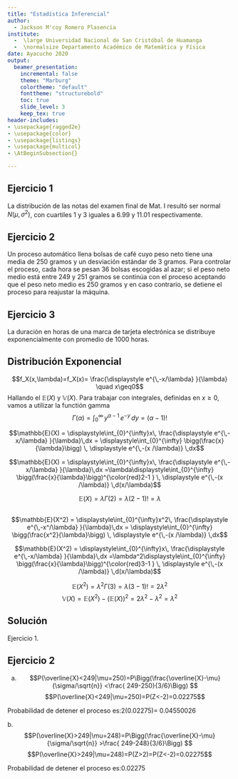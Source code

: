 ```yaml
---
title: "Estadística Inferencial" 
author:   
  - Jackson M'coy Romero Plasencia 
institute:   
  -  \large Universidad Nacional de San Cristóbal de Huamanga   
  -  \normalsize Departamento Académico de Matemática y Física 
date: Ayacucho 2020 
output:   
  beamer_presentation:  
    incremental: false  
    theme: "Marburg"  
    colortheme: "default"
    fonttheme: "structurebold"  
    toc: true   
    slide_level: 3
    keep_tex: true
header-includes: 
- \usepackage{ragged2e}
- \usepackage{color}
- \usepackage{listings}
- \usepackage{multicol}
- \AtBeginSubsection{}   

---
```



## Ejercicio 1

\justifying   La distribución de las notas del examen final de Mat. I resultó ser normal $N(\mu,\sigma^2)$, con cuartiles 1 y 3 iguales a 6.99 y 11.01 respectivamente.
\begin{itemize}\justifying 
  \item [a.] Determine la media y la varianza de la distribución de las notas.
  \item [b.] Halle el intervalo $[a,b] $ centrado en $\mu$ tal que $P( a\leq\overline{X} \leq b)=0.9544$, donde $\overline{X}$ es la media de la muestra $X_1,X_2,X_3, X_4$ escogida de esa población 
\end{itemize}


## Ejercicio 2
\justifying Un proceso automático llena bolsas de café cuyo peso neto tiene una media de 250 gramos y un desviación estándar de 3 gramos. Para controlar el proceso, cada hora se pesan 36 bolsas escogidas al azar; si el peso neto medio está entre 249 y 251 gramos se continúa con el proceso aceptando que el peso neto medio es 250 gramos y en caso contrario, se detiene el proceso para reajustar la máquina.

\begin{itemize}\justifying 
  \item [a.] ¿Cuál es la probabilidad de detener el proceso cuando el peso neto medio realmente es 250 ?
  \item [b.] ¿Cuál es la probabilidad de aceptar que el peso neto promedio es 250 cuando realmente es de 248 gramos ? 
\end{itemize}


## Ejercicio 3

La duración en horas de una marca de tarjeta electrónica se distribuye exponencialmente con promedio de 1000 horas.
\begin{itemize}\justifying 
  \item [a.] Halle el tamaño $n$ de la muestra de manera que sea 0.9544 la probabilidad de que su media muestral esté entre 800 y 1200 horas.
  \item [b.] Si se obtiene una muestra aleatoria de 100 de esas tarjetas calcular la proabilidad que la duración media de la muestra sea superior a 1100 horas.
\end{itemize}

## Distribución Exponencial

$$f_X(x,\lambda)=f_X(x)= \frac{\displaystyle e^{\,-x/\lambda} }{\lambda} \quad x\geq0$$ 
Hallando el $\mathbb{E}(X)$ y $\mathbb{V}(X)$. Para trabajar con integrales, definidas en $x\geq 0$, vamos a utilizar la functión gamma 
$$ \Gamma(\alpha)=\displaystyle\int_{0}^{\infty}\, y^{\alpha-1}\,\displaystyle e^{-y}\,dy =(\alpha-1)!$$


$$\mathbb{E}(X)  = \displaystyle\int_{0}^{\infty}x\, \frac{\displaystyle e^{\,-x/\lambda} }{\lambda}\,dx  = \displaystyle\int_{0}^{\infty} \bigg(\frac{x}{\lambda}\bigg) \, \displaystyle e^{\,-(x /\lambda)} \,dx$$


$$\mathbb{E}(X)  = \displaystyle\int_{0}^{\infty}x\, \frac{\displaystyle e^{\,-x/\lambda} }{\lambda}\,dx =\lambda\displaystyle\int_{0}^{\infty} \bigg(\frac{x}{\lambda}\bigg)^{\color{red}2-1 } \, \displaystyle e^{\,-(x /\lambda)} \,d(x/\lambda)$$

$$\mathbb{E}(X)  =\lambda\Gamma(2)=\lambda(2-1)!=\lambda $$

##


$$\mathbb{E}(X^2)  = \displaystyle\int_{0}^{\infty}x^2\, \frac{\displaystyle e^{\,-x^/\lambda} }{\lambda}\,dx  = \displaystyle\int_{0}^{\infty} \bigg(\frac{x^2}{\lambda}\bigg) \, \displaystyle e^{\,-(x /\lambda)} \,dx$$


$$\mathbb{E}(X^2)  = \displaystyle\int_{0}^{\infty}x\, \frac{\displaystyle e^{\,-x/\lambda} }{\lambda}\,dx =\lambda^2\displaystyle\int_{0}^{\infty} \bigg(\frac{x}{\lambda}\bigg)^{\color{red}3-1 } \, \displaystyle e^{\,-(x /\lambda)} \,d(x/\lambda)$$

$$\mathbb{E}(X^2)  =\lambda^2\Gamma(3)=\lambda(3-1)!=2\lambda^2 $$
$$\mathbb{V}(X)=\mathbb{E}(X^2)-(\mathbb{E}(X))^2 =2\lambda^2- \lambda^2=\lambda^2$$


## Solución

Ejercicio 1.




## Ejercicio 2
a. \justifying 
$$P(\overline{X}<249|\mu=250)=P\Bigg(\frac{\overline{X}-\mu}{\sigma/\sqrt{n}} <\frac{ 249-250}{3/6}\Bigg) $$
$$P(\overline{X}<249|\mu=250)=P(Z<-2)=0.02275$$



Probabilidad de detener el proceso es:2(0.02275)=  0.04550026

b.\justifying 
$$P(\overline{X}>249|\mu=248)=P\Bigg(\frac{\overline{X}-\mu}{\sigma/\sqrt{n}} >\frac{ 249-248}{3/6}\Bigg) $$
$$P(\overline{X}>249|\mu=248)=P(Z>2)=P(Z<-2)=0.02275$$

Probabilidad de detener el proceso es:0.02275






